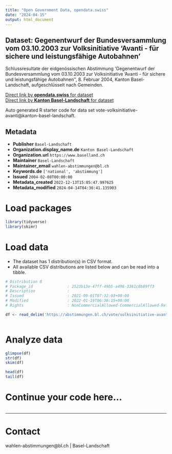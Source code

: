```yaml
---
title: "Open Government Data, opendata.swiss"
date: "2024-04-15"
output: html_document
---
```


## Dataset: Gegenentwurf der Bundesversammlung vom 03.10.2003 zur Volksinitiative 'Avanti - für sichere und leistungsfähige Autobahnen'

Schlussresultate der eidgenössischen Abstimmung 'Gegenentwurf der Bundesversammlung vom 03.10.2003 zur Volksinitiative 'Avanti - für sichere und leistungsfähige Autobahnen'', 8. Februar 2004, Kanton Basel-Landschaft, aufgeschlüsselt nach Gemeinden.

[Direct link by **opendata.swiss** for dataset](https://opendata.swiss/de/dataset/gegenentwurf-der-bundesversammlung-vom-03-10-2003-zur-volksinitiative-avanti-fur-sichere-und-le)<br>
[Direct link by **Kanton Basel-Landschaft** for dataset](https://abstimmungen.bl.ch/vote/volksinitiative-avanti/data)

Auto generated R starter code for data set vote-volksinitiative-avanti@kanton-basel-landschaft.

## Metadata

- **Publisher** `Basel-Landschaft`
- **Organization.display_name.de** `Kanton Basel-Landschaft`
- **Organization.url** `https://www.baselland.ch`
- **Maintainer** `Basel-Landschaft`
- **Maintainer_email** `wahlen-abstimmungen@bl.ch`
- **Keywords.de** `['national', 'abstimmung']`
- **Issued** `2004-02-08T00:00:00`
- **Metadata_created** `2022-12-13T15:05:47.997625`
- **Metadata_modified** `2024-04-14T04:30:41.135903`


# Load packages

```r

library(tidyverse)
library(skimr)

```

# Load data

-   The dataset has 1 distribution(s) in CSV format.
-   All available CSV distributions are listed below and can be read into a tibble.

```r

# Distribution 0
# Package_id               : 2523b13e-47ff-49b5-a498-3361c8b89ff3
# Description              : 
# Issued                   : 2021-09-01T07:32:03+00:00
# Modified                 : 2022-01-19T06:36:15+00:00
# Rights                   : NonCommercialAllowed-CommercialAllowed-ReferenceRequired

df <- read_delim('https://abstimmungen.bl.ch/vote/volksinitiative-avanti/data-csv')



```

# Analyze data

```r

glimpse(df)
str(df)
skim(df)

head(df)
tail(df)

```

# Continue your code here...

```r

```

------------------------------------------------------------------------

# Contact

wahlen-abstimmungen@bl.ch | Basel-Landschaft
